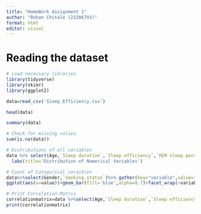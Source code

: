 ---
title: "HomeWork Assignment 1"
author: "Rohan Chitale (23206793)"
format: html
editor: visual
---

# Reading the dataset

```{r}
# Load necessary libraries
library(tidyverse)
library(skimr)
library(ggplot2)
```

```{r}
data=read_csv('Sleep_Efficiency.csv')

```

```{r}
head(data)
```

```{r}
summary(data)
```

```{r}
# Check for missing values
sum(is.na(data))
```

```{r}
# Distributions of all variables
data %>% select(Age,`Sleep duration`,`Sleep efficiency`,`REM sleep percentage`, `Deep sleep percentage`,`Light sleep percentage`,Awakenings,`Caffeine consumption`,`Alcohol consumption`,`Exercise frequency`) %>% gather(key="variable",value= "value")%>%ggplot(aes(x=value))+geom_histogram(bins=30,fill='blue',alpha=0.7)+facet_wrap(~variable,scales='free')+theme_minimal() +
  labs(title='Distribution of Numerical Variables')
```

```{r}
# Count of Categorical varaibles
data%>%select(Gender,`Smoking status`)%>% gather(key="variable",value="value")%>% 
ggplot(aes(x=value))+geom_bar(fill='blue',alpha=0.7)+facet_wrap(~variable,scales ='free')+theme_minimal()+labs(title='Count of Categorical Variables')
```

```{r}
# Print Correlation Matrix
correlationmatrix=data %>%select(Age,`Sleep duration`,`Sleep efficiency`,`REM sleep percentage`,`Deep sleep percentage`,`Light sleep percentage`,Awakenings,`Caffeine consumption`,`Alcohol consumption`,`Exercise frequency`) %>%cor()
print(correlationmatrix)
```
